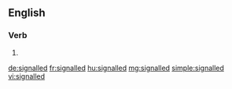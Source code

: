 ==English==

===Verb===
{{head|en|verb form}}

# {{en-past of|signal}}

[[de:signalled]]
[[fr:signalled]]
[[hu:signalled]]
[[mg:signalled]]
[[simple:signalled]]
[[vi:signalled]]